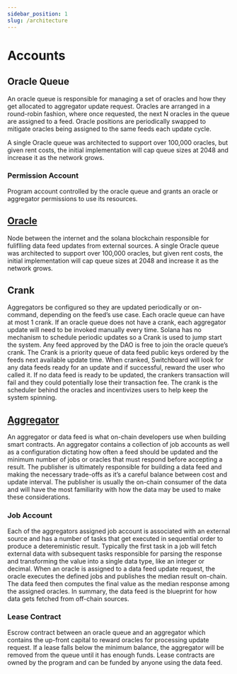 ```yaml
---
sidebar_position: 1
slug: /architecture
---
```


# Accounts


<MarkdownImage img="/img/architecture_overview.png" />

## Oracle Queue

An oracle queue is responsible for managing a set of oracles and how they get allocated to aggregator update request. Oracles are arranged in a round-robin fashion, where once requested, the next N oracles in the queue are assigned to a feed. Oracle positions are periodically swapped to mitigate oracles being assigned to the same feeds each update cycle.

A single Oracle queue was architected to support over 100,000 oracles, but given rent costs, the initial implementation will cap queue sizes at 2048 and increase it as the network grows.

### Permission Account

Program account controlled by the oracle queue and grants an oracle or aggregator permissions to use its resources.

## [Oracle](/oracle)

Node between the internet and the solana blockchain responsible for fuliflling data feed updates from external sources. A single Oracle queue was architected to support over 100,000 oracles, but given rent costs, the initial implementation will cap queue sizes at 2048 and increase it as the network grows.

## Crank

Aggregators be configured so they are updated periodically or on-command, depending on the feed’s use case. Each oracle queue can have at most 1 crank. If an oracle queue does not have a crank, each aggregator update will need to be invoked manually every time. Solana has no mechanism to schedule periodic updates so a Crank is used to jump start the system. Any feed approved by the DAO is free to join the oracle queue’s crank. The Crank is a priority queue of data feed public keys ordered by the feeds next available update time. When cranked, Switchboard will look for any data feeds ready for an update and if successful, reward the user who called it. If no data feed is ready to be updated, the crankers transaction will fail and they could potentially lose their transaction fee. The crank is the scheduler behind the oracles and incentivizes users to help keep the system spinning.

## [Aggregator](/architecture/aggregator)

An aggregator or data feed is what on-chain developers use when building smart contracts. An aggregator contains a collection of job accounts as well as a configuration dictating how often a feed should be updated and the minimum number of jobs or oracles that must respond before accepting a result. The publisher is ultimately responsible for building a data feed and making the necessary trade-offs as it’s a careful balance between cost and update interval. The publisher is usually the on-chain consumer of the data and will have the most familiarity with how the data may be used to make these considerations.

### Job Account

Each of the aggregators assigned job account is associated with an external source and has a number of tasks that get executed in sequential order to produce a detereministic result. Typically the first task in a job will fetch external data with subsequent tasks responsible for parsing the response and transforming the value into a single data type, like an integer or decimal. When an oracle is assigned to a data feed update request, the oracle executes the defined jobs and publishes the median result on-chain. The data feed then computes the final value as the median response among the assigned oracles. In summary, the data feed is the blueprint for how data gets fetched from off-chain sources.

### Lease Contract

Escrow contract between an oracle queue and an aggregator which contains the up-front capital to reward oracles for processing update request. If a lease falls below the minimum balance, the aggregator will be removed from the queue until it has enough funds. Lease contracts are owned by the program and can be funded by anyone using the data feed.
